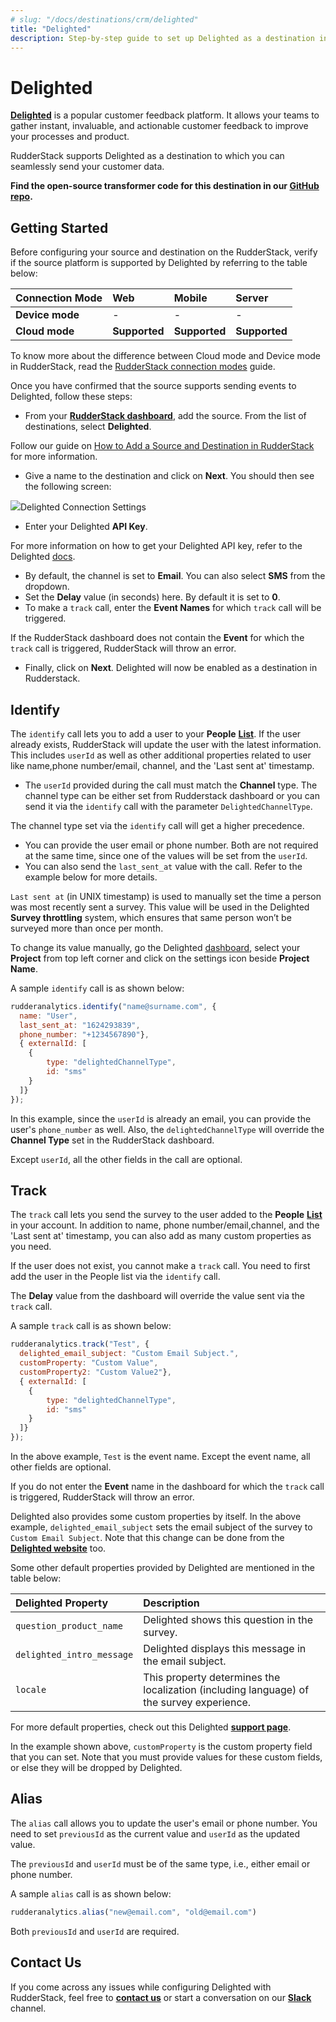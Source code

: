 ```yaml
---
# slug: "/docs/destinations/crm/delighted"
title: "Delighted"
description: Step-by-step guide to set up Delighted as a destination in RudderStack.
---
```


# Delighted

[**Delighted**](https://delighted.com/) is a popular customer feedback platform. It allows your teams to gather instant, invaluable, and actionable customer feedback to improve your processes and product.

RudderStack supports Delighted as a destination to which you can seamlessly send your customer data.

<div class="successBlock">

  **Find the open-source transformer code for this destination in our <a href="https://github.com/rudderlabs/rudder-transformer/tree/master/v0/destinations/delighted">GitHub repo</a>.**
</div>

## Getting Started

Before configuring your source and destination on the RudderStack, verify if the source platform is supported by Delighted by referring to the table below:

| **Connection Mode** | **Web**       | **Mobile**    | **Server**    |
| :------------------ | :------------ | :------------ | :------------ |
| **Device mode**     | -             | -             | -             |
| **Cloud** **mode**  | **Supported** | **Supported** | **Supported** |

<div class="infoBlock">

To know more about the difference between Cloud mode and Device mode in RudderStack, read the <a href="https://rudderstack.com/docs/connections/rudderstack-connection-modes/">RudderStack connection modes</a> guide.

</div>

Once you have confirmed that the source supports sending events to Delighted, follow these steps:

- From your [**RudderStack dashboard**](https://app.rudderstack.com/), add the source. From the list of destinations, select **Delighted**.

<div class="infoBlock">

Follow our guide on <a href="https://rudderstack.com/docs/connections/adding-source-and-destination-rudderstack/">How to Add a Source and Destination in RudderStack</a> for more information.

</div>

- Give a name to the destination and click on **Next**. You should then see the following screen:

<img src="../../assets/Delighted.png" /><span class="imageTitle">Delighted Connection Settings</span>

- Enter your Delighted **API Key**.

<div class="infoBlock">

For more information on how to get your Delighted API key, refer to the Delighted <a href="https://app.delighted.com/docs/api">docs</a>.

</div>

- By default, the channel is set to **Email**. You can also select **SMS** from the dropdown.
- Set the **Delay** value \(in seconds\) here. By default it is set to **0**.
- To make a `track` call, enter the **Event Names** for which `track` call will be triggered.

<div class="warningBlock">

If the RudderStack dashboard does not contain the **Event** for which the <code class="inline-code">track</code> call is triggered, RudderStack will throw an error.

</div>

- Finally, click on **Next**. Delighted will now be enabled as a destination in Rudderstack.

## Identify

The `identify` call lets you to add a user to your **People** [**List**](https://app.delighted.com/people). If the user already exists, RudderStack will update the user with the latest information. This includes `userId` as well as other additional properties related to user like name,phone number/email, channel, and the 'Last sent at' timestamp.

- The `userId` provided during the call must match the **Channel** type. The channel type can be either set from Rudderstack dashboard or you can send it via the `identify` call with the parameter `DelightedChannelType`.

<div class="infoBlock">

The channel type set via the <code class="inline-code">identify</code> call will get a higher precedence.

</div>

- You can provide the user email or phone number. Both are not required at the same time, since one of the values will be set from the `userId`.
- You can also send the `last_sent_at` value with the call. Refer to the example below for more details.

<div class="infoBlock">

<code class="inline-code">Last sent at</code> (in UNIX timestamp) is used to manually set the time a person was most recently sent a survey. This value will be used in the Delighted **Survey throttling** system, which ensures that same person won’t be surveyed more than once per month.

To change its value manually, go the Delighted <a href="https://app.delighted.com/dashboard">dashboard</a>, select your **Project** from top left corner and click on the settings icon beside **Project Name**.

</div>

A sample `identify` call is as shown below:

```javascript
rudderanalytics.identify("name@surname.com", {
  name: "User",
  last_sent_at: "1624293839",
  phone_number: "+1234567890"},
  { externalId: [
    {
        type: "delightedChannelType",
        id: "sms"
    }
  ]}
});
```

In this example, since the `userId` is already an email, you can provide the user's `phone_number` as well. Also, the `delightedChannelType` will override the **Channel Type** set in the RudderStack dashboard.

<div class="infoBlock">

Except <code class="inline-code">userId</code>, all the other fields in the call are optional.

</div>

## Track

The `track` call lets you send the survey to the user added to the **People** [**List**](https://app.delighted.com/people) in your account. In addition to name, phone number/email,channel, and the 'Last sent at' timestamp, you can also add as many custom properties as you need.

<div class="warningBlock">

If the user does not exist, you cannot make a <code class="inline-code">track</code> call. You need to first add the user in the People list via the <code class="inline-code">identify</code> call.

</div>

<div class="infoBlock">

The **Delay** value from the dashboard will override the value sent via the <code class="inline-code">track</code> call.

</div>

A sample `track` call is as shown below:

```javascript
rudderanalytics.track("Test", {
  delighted_email_subject: "Custom Email Subject.",
  customProperty: "Custom Value",
  customProperty2: "Custom Value2"},
  { externalId: [
    {
        type: "delightedChannelType",
        id: "sms"
    }
  ]}
});
```

In the above example, `Test` is the event name. Except the event name, all other fields are optional.

<div class="warningBlock">

If you do not enter the **Event** name in the dashboard for which the <code class="inline-code">track</code> call is triggered, RudderStack will throw an error.

</div>

Delighted also provides some custom properties by itself. In the above example, `delighted_email_subject` sets the email subject of the survey to `Custom Email Subject`. Note that this change can be done from the [**Delighted website**](https://app.delighted.com/platforms) too.

Some other default properties provided by Delighted are mentioned in the table below:

| **Delighted Property**    | **Description**                                                                            |
| :------------------------ | :----------------------------------------------------------------------------------------- |
| `question_product_name`   | Delighted shows this question in the survey.                                               |
| `delighted_intro_message` | Delighted displays this message in the email subject.                                      |
| `locale`                  | This property determines the localization \(including language\) of the survey experience. |

For more default properties, check out this Delighted [**support page**](https://help.delighted.com/article/577-special-properties).

In the example shown above, `customProperty` is the custom property field that you can set. Note that you must provide values for these custom fields, or else they will be dropped by Delighted.

## Alias

The `alias` call allows you to update the user's email or phone number. You need to set `previousId` as the current value and `userId` as the updated value.

<div class="infoBlock">

The <code class="inline-code">previousId</code> and <code class="inline-code">userId</code> must be of the same type, i.e., either email or phone number.

</div>

A sample `alias` call is as shown below:

```javascript
rudderanalytics.alias("new@email.com", "old@email.com")
```

<div class="infoBlock">

Both <code class="inline-code">previousId</code> and <code class="inline-code">userId</code> are required.

</div>

## Contact Us

If you come across any issues while configuring Delighted with RudderStack, feel free to [**contact us**](mailto:%20docs@rudderstack.com) or start a conversation on our [**Slack**](https://rudderstack.com/join-rudderstack-slack-community) channel.

